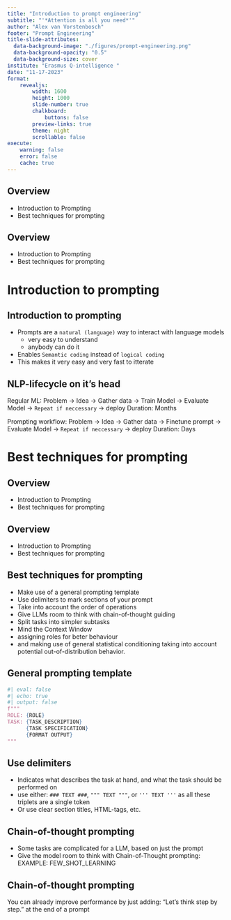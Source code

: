```yaml
---
title: "Introduction to prompt engineering"
subtitle: "'*Attention is all you need*'"
author: "Alex van Vorstenbosch"
footer: "Prompt Engineering"
title-slide-attributes:
  data-background-image: "./figures/prompt-engineering.png" 
  data-background-opacity: "0.5"
  data-background-size: cover
institute: "Erasmus Q-intelligence "
date: "11-17-2023"
format:
    revealjs:
        width: 1600
        height: 1000
        slide-number: true
        chalkboard: 
            buttons: false
        preview-links: true 
        theme: night 
        scrollable: false
execute:
    warning: false
    error: false
    cache: true
---
```


## Overview
- Introduction to Prompting
- Best techniques for prompting

## Overview
- <span class="highlighted-text">Introduction to Prompting</span>
- Best techniques for prompting

# Introduction to prompting

## Introduction to prompting
- Prompts are a `natural (language)` way to interact with language models
    - very easy to understand
    - anybody can do it
- Enables `Semantic coding` instead of `logical coding`
- This makes it very easy and very fast to itterate

## NLP-lifecycle on it's head

Regular ML:
Problem -> Idea -> Gather data -> Train Model -> Evaluate Model -> `Repeat if neccessary` -> deploy
Duration: Months

Prompting workflow:
Problem -> Idea -> Gather data -> Finetune prompt -> Evaluate Model -> `Repeat if neccessary` -> deploy
Duration: Days


# Best techniques for prompting

## Overview
- <span class="highlighted-text">Introduction to Prompting</span>
- Best techniques for prompting

## Overview
- Introduction to Prompting
- <span class="highlighted-text">Best techniques for prompting</span>

## Best techniques for prompting

- Make use of a general prompting template 
- Use delimiters to mark sections of your prompt
- Take into account the order of operations 
- Give LLMs room to think with chain-of-thought guiding
- Split tasks into simpler subtasks
- Mind the Context Window
- assigning roles for beter behaviour 
- and making use of general statistical conditioning taking into account potential out-of-distribution behavior.

## General prompting template
```python
#| eval: false
#| echo: true
#| output: false
f"""
ROLE: {ROLE}
TASK: {TASK_DESCRIPTION}
      {TASK SPECIFICATION}
      {FORMAT OUTPUT}
"""
```


## Use delimiters

- Indicates what describes the task at hand, and what the task should be performed on
- use either: `### TEXT ###`, `""" TEXT """`, or `''' TEXT '''` as all these triplets are a single token
- Or use clear section titles, HTML-tags, etc.

## Chain-of-thought prompting

- Some tasks are complicated for a LLM, based on just the prompt
- Give the model room to think with Chain-of-Thought prompting:
EXAMPLE: FEW_SHOT_LEARNING

## Chain-of-thought prompting
You can already improve performance by just adding:
"Let's think step by step." at the end of a prompt


